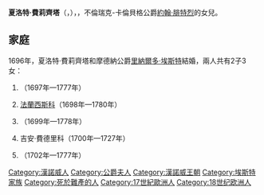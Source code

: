 {{Multiple issues|
{{Expand language|1=en|time=2021-02-12T01:01:49+00:00}}
{{Unreferenced|time=2021-02-12T01:01:49+00:00}}
}}
{{Infobox noble
| name        = 夏洛特·費莉齊塔
| title       = 摩德納公爵夫人
| image       = Charlotte of Brunswick-Lüneburg duchess of Modena.jpg
| birth_date  = {{Birth date|1671|3|8|df=y}}
| birth_place = [[漢諾威|漢諾威]]
| death_date  = {{Death date and age|1710|9|29|1671|3|8|df=y}}
| death_place = [[摩德納|摩德納]]
| noble family= [[漢諾威王朝|漢諾威王朝]]
| father      = [[不倫瑞克-卡倫貝格公爵約翰·腓特烈|不倫瑞克-卡倫貝格公爵約翰·腓特烈]]
| mother      = [[普法爾茨的貝內迪塔·亨麗埃特|普法爾茨的貝內迪塔·亨麗埃特]]
}}

'''夏洛特·費莉齊塔'''（{{lang-de|Charlotte Felicitas}}，{{bd|1671年|3月8日|1710年|9月29日}}），{{le|摩德納公爵夫人|List of Modenese consorts}}，不倫瑞克-卡倫貝格公爵[[約翰·腓特烈_(不倫瑞克-卡倫貝格)|約翰·腓特烈]]的女兒。

== 家庭 ==
1696年，夏洛特·費莉齊塔和摩德納公爵[[里納爾多·埃斯特|里納爾多·埃斯特]]結婚，兩人共有2子3女：
# {{le|貝內迪塔·埃斯特|Benedetta d'Este|貝內迪塔}}（1697年—1777年）
# [[法蘭西斯科三世·埃斯特|法蘭西斯科]]（1698年—1780年）
# {{le|艾瑪莉亞·埃斯特|Amalia d'Este|艾瑪莉亞}}（1699年—1778年）
# 吉安·費德里科（1700年—1727年）
# {{le|恩里切塔·埃斯特|Enrichetta d'Este|恩里切塔}}（1702年—1777年）

[[Category:漢諾威人|Category:漢諾威人]]
[[Category:公爵夫人|Category:公爵夫人]]
[[Category:漢諾威王朝|Category:漢諾威王朝]]
[[Category:埃斯特家族|Category:埃斯特家族]]
[[Category:死於難產的人|Category:死於難產的人]]
[[Category:17世紀歐洲人|Category:17世紀歐洲人]]
[[Category:18世纪欧洲人|Category:18世纪欧洲人]]